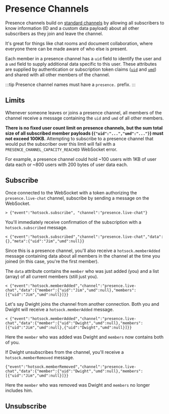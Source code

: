 # Presence Channels

Presence channels build on [standard channels](./standard.mdx) by allowing all subscribers to know information (ID and a custom data payload) about all other subscribers as they join and leave the channel.

It's great for things like chat rooms and document collaboration, where everyone there can be made aware of who else is present.

Each member in a presence channel has a `uid` field to identify the user and a `umd` field to supply additional data specific to this user. These attributes are supplied by authentication or subscription token claims ([`uid`](../connections/claims.mdx#uid) and [`umd`](../connections/claims.mdx#umd)) and shared with all other members of the channel.

:::tip
Presence channel names must have a `presence.` prefix.
:::

## Limits

Whenever someone leaves or joins a presence channel, all members of the channel receive a message containing the `uid` and `umd` of all other members.

**There is no fixed user count limit on presence channels, but the sum total size of all subscribed member payloads (`{"uid":"...","umd":"..."}`) must not exceed 100KB.** Attempting to subscribe to a presence channel that would put the subscriber over this limit will fail with a `PRESENCE_CHANNEL_CAPACITY_REACHED` WebSocket error.

For example, a presence channel could hold ~100 users with 1KB of user data each or ~800 users with 200 bytes of user data each.

## Subscribe

Once connected to the WebSocket with a token authorizing the `presence.live-chat` channel, subscribe by sending a message on the WebSocket.

```
> {"event":"hotsock.subscribe", "channel":"presence.live-chat"}
```

You'll immediately receive confirmation of the subscription with a `hotsock.subscribed` message.

```
< {"event":"hotsock.subscribed","channel":"presence.live-chat","data":{},"meta":{"uid":"Jim","umd":null}}
```

Since this is a presence channel, you'll also receive a `hotsock.memberAdded` message containing data about all members in the channel at the time you joined (in this case, you're the first member).

The `data` attribute contains the `member` who was just added (you) and a list (array) of all current members (still just you).

```
< {"event":"hotsock.memberAdded","channel":"presence.live-chat","data":{"member":{"uid":"Jim","umd":null},"members":[{"uid":"Jim","umd":null}]}}
```

Let's say Dwight joins the channel from another connection. Both you and Dwight will receive a `hotsock.memberAdded` message.

```
< {"event":"hotsock.memberAdded","channel":"presence.live-chat","data":{"member":{"uid":"Dwight","umd":null},"members":[{"uid":"Jim","umd":null},{"uid":"Dwight","umd":null}]}}
```

Here the `member` who was added was Dwight and `members` now contains both of you.

If Dwight unsubscribes from the channel, you'll receive a `hotsock.memberRemoved` message.

```
{"event":"hotsock.memberRemoved","channel":"presence.live-chat","data":{"member":{"uid":"Dwight","umd":null},"members":[{"uid":"Jim","umd":null}]}}
```

Here the `member` who was removed was Dwight and `members` no longer includes him.

## Unsubscribe
